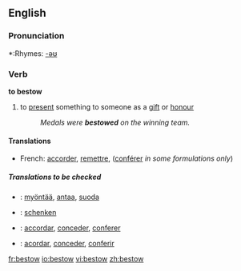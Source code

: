 ==English==

===Pronunciation===
*:Rhymes: [[Rhymes:English:-əʊ|-əʊ]]

===Verb===
'''to bestow'''
#{{transitive}} to [[present]] something to someone as a [[gift]] or [[honour]]
#:''Medals were '''bestowed''' on the winning team.''

====Translations====
{{top}}
*French: [[accorder]], [[remettre]], ([[conférer]] ''in some formulations only'')
{{mid}}
{{bottom}}

=====Translations to be checked=====
*{{ttbc|Finnish}}: [[myöntää]], [[antaa]], [[suoda]]
*{{ttbc|German}}: [[schenken]] 
*{{ttbc|Interlingua}}: [[accordar]], [[conceder]], [[conferer]] 
*{{ttbc|Spanish}}: [[acordar]], [[conceder]], [[conferir]]

[[fr:bestow]]
[[io:bestow]]
[[vi:bestow]]
[[zh:bestow]]
